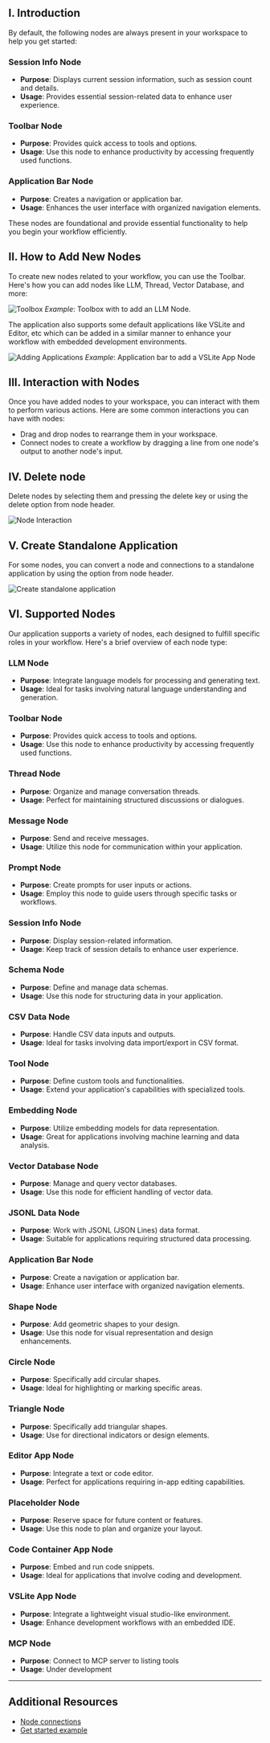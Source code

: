 ## I. Introduction

By default, the following nodes are always present in your workspace to help you get started:

### Session Info Node
- **Purpose**: Displays current session information, such as session count and details.
- **Usage**: Provides essential session-related data to enhance user experience.

### Toolbar Node
- **Purpose**: Provides quick access to tools and options.
- **Usage**: Use this node to enhance productivity by accessing frequently used functions.

### Application Bar Node
- **Purpose**: Creates a navigation or application bar.
- **Usage**: Enhances the user interface with organized navigation elements.

These nodes are foundational and provide essential functionality to help you begin your workflow efficiently.

## II. How to Add New Nodes

To create new nodes related to your workflow, you can use the Toolbar. Here's how you can add nodes like LLM, Thread, Vector Database, and more:

![Toolbox](./docs/toolbox-node.png)
*Example*: Toolbox with to add an LLM Node.

The application also supports some default applications like VSLite and Editor, etc which can be added in a similar manner to enhance your workflow with embedded development environments.

![Adding Applications](./docs/application-bar-node.png)
*Example*: Application bar to add a VSLite App Node

## III. Interaction with Nodes

Once you have added nodes to your workspace, you can interact with them to perform various actions. Here are some common interactions you can have with nodes:
* Drag and drop nodes to rearrange them in your workspace.
* Connect nodes to create a workflow by dragging a line from one node's output to another node's input.

## IV. Delete node

Delete nodes by selecting them and pressing the delete key or using the delete option from node header.

![Node Interaction](./docs/node-interaction.gif)

## V. Create Standalone Application

For some nodes, you can convert a node and connections to a standalone application by using the option from node header.

![Create standalone application](./docs/create-standalone-application.gif)

## VI. Supported Nodes

Our application supports a variety of nodes, each designed to fulfill specific roles in your workflow. Here's a brief overview of each node type:

### LLM Node
- **Purpose**: Integrate language models for processing and generating text.
- **Usage**: Ideal for tasks involving natural language understanding and generation.

### Toolbar Node
- **Purpose**: Provides quick access to tools and options.
- **Usage**: Use this node to enhance productivity by accessing frequently used functions.

### Thread Node
- **Purpose**: Organize and manage conversation threads.
- **Usage**: Perfect for maintaining structured discussions or dialogues.

### Message Node
- **Purpose**: Send and receive messages.
- **Usage**: Utilize this node for communication within your application.

### Prompt Node
- **Purpose**: Create prompts for user inputs or actions.
- **Usage**: Employ this node to guide users through specific tasks or workflows.

### Session Info Node
- **Purpose**: Display session-related information.
- **Usage**: Keep track of session details to enhance user experience.

### Schema Node
- **Purpose**: Define and manage data schemas.
- **Usage**: Use this node for structuring data in your application.

### CSV Data Node
- **Purpose**: Handle CSV data inputs and outputs.
- **Usage**: Ideal for tasks involving data import/export in CSV format.

### Tool Node
- **Purpose**: Define custom tools and functionalities.
- **Usage**: Extend your application's capabilities with specialized tools.

### Embedding Node
- **Purpose**: Utilize embedding models for data representation.
- **Usage**: Great for applications involving machine learning and data analysis.

### Vector Database Node
- **Purpose**: Manage and query vector databases.
- **Usage**: Use this node for efficient handling of vector data.

### JSONL Data Node
- **Purpose**: Work with JSONL (JSON Lines) data format.
- **Usage**: Suitable for applications requiring structured data processing.

### Application Bar Node
- **Purpose**: Create a navigation or application bar.
- **Usage**: Enhance user interface with organized navigation elements.

### Shape Node
- **Purpose**: Add geometric shapes to your design.
- **Usage**: Use this node for visual representation and design enhancements.

### Circle Node
- **Purpose**: Specifically add circular shapes.
- **Usage**: Ideal for highlighting or marking specific areas.

### Triangle Node
- **Purpose**: Specifically add triangular shapes.
- **Usage**: Use for directional indicators or design elements.

### Editor App Node
- **Purpose**: Integrate a text or code editor.
- **Usage**: Perfect for applications requiring in-app editing capabilities.

### Placeholder Node
- **Purpose**: Reserve space for future content or features.
- **Usage**: Use this node to plan and organize your layout.

### Code Container App Node
- **Purpose**: Embed and run code snippets.
- **Usage**: Ideal for applications that involve coding and development.

### VSLite App Node
- **Purpose**: Integrate a lightweight visual studio-like environment.
- **Usage**: Enhance development workflows with an embedded IDE.

### MCP Node
- **Purpose**: Connect to MCP server to listing tools
- **Usage**: Under development

---

## Additional Resources

- [Node connections](./#/document/connections "<_self>")
- [Get started example](./#/document/get-started "<_self>")

<br />
<br />
<br />
<br />
<br />
